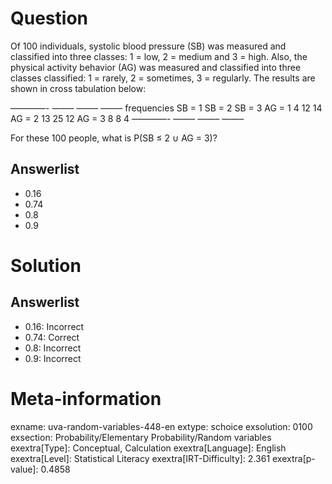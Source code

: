 Question
========

Of 100 individuals, systolic blood pressure (SB) was measured and classified into three classes: 1 = low, 2 = medium and 3 = high. Also, the physical activity behavior (AG) was measured and classified into three classes classified: 1 = rarely, 2 = sometimes, 3 = regularly. The results are shown in cross tabulation below:

  ------------- -------- -------- -------- frequencies SB = 1 SB = 2 SB = 3 AG = 1 4 12 14 AG = 2 13 25 12 AG = 3 8 8 4 ------------- -------- -------- --------

For these 100 people, what is P(SB ≤ 2 ∪ AG = 3)?

Answerlist
----------

* 0.16
* 0.74
* 0.8
* 0.9

Solution
========

Answerlist
----------

* 0.16: Incorrect
* 0.74: Correct
* 0.8: Incorrect
* 0.9: Incorrect

Meta-information
================
exname: uva-random-variables-448-en
extype: schoice
exsolution: 0100
exsection: Probability/Elementary Probability/Random variables
exextra[Type]: Conceptual, Calculation
exextra[Language]: English
exextra[Level]: Statistical Literacy
exextra[IRT-Difficulty]: 2.361
exextra[p-value]: 0.4858
